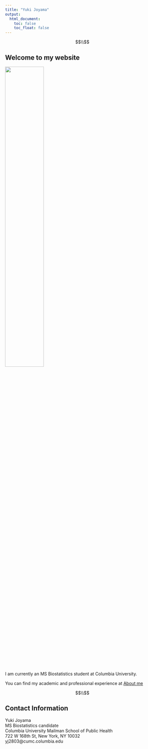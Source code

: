 ```yaml
---
title: "Yuki Joyama"
output: 
  html_document:
    toc: false
    toc_float: false
---
```


$$\\$$

## Welcome to my website

![](./images/GPTempDownload 2.jpg){width=50%}

I am currently an MS Biostatistics student at Columbia University.

You can find my academic and professional experience at  [About me](about.html)

$$\\$$

## Contact Information
Yuki Joyama  
MS Biostatistics candidate  
Columbia University Mailman School of Public Health  
722 W 168th St, New York, NY 10032  
yj2803@cumc.columbia.edu